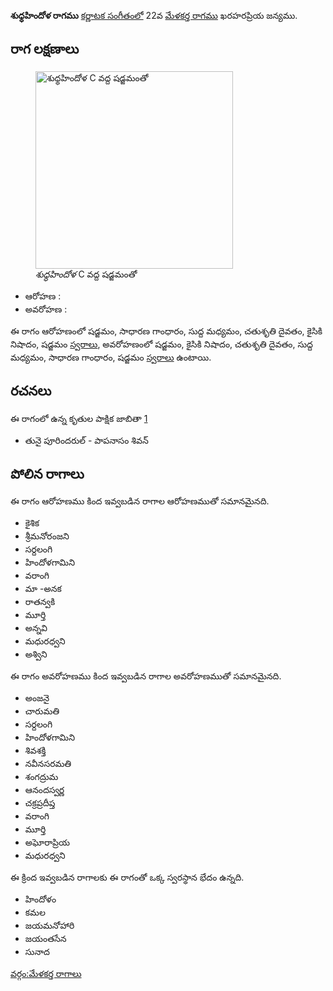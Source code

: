 {{Infobox ragam
	| name          	= శుధ్ధహిందోళ
	| synonym	    	= 
	| mela          	= 
	| chakra        	= 
	| janaka        	= 
	| type          	= ఔదవ
	| arohanam      	= {{svaraC|S|G2|M1|D2|N2|S'}} 
	| avarohanam    	= {{svaraC|S'|N2|D2|M1|G2|S}}
	| jeeva         	=
	| chhaya        	=
	| nyasa         	=
	| vishesha      	= 
	| equivalent  		= 
}}
{{కర్ణాటక సంగీత రాగాలు}}
'''శుధ్ధహిందోళ రాగము''' [[కర్ణాటక సంగీతం]]లో 22వ [[మేళకర్త రాగము]] ఖరహరప్రియ జన్యము. 


==రాగ లక్షణాలు==
[[Image:shuddhahindola_kb2wiki.png|thumb|right|316px|''శుధ్ధహిందోళ'' C వద్ద షడ్జమంతో]]

* ఆరోహణ : {{svaraC|S|G2|M1|D2|N2|S'}} 
* అవరోహణ : {{svaraC|S'|N2|D2|M1|G2|S}}

ఈ రాగం ఆరోహణంలో షడ్జమం, సాధారణ  గాంధారం, సుద్ద మధ్యమం, చతుశృతి దైవతం, కైసికి నిషాదం, షడ్జమం [[స్వరాలు]], అవరోహణంలో షడ్జమం, కైసికి నిషాదం, చతుశృతి దైవతం, సుద్ద మధ్యమం, సాధారణ  గాంధారం, షడ్జమం [[స్వరాలు]] ఉంటాయి.

==రచనలు==
ఈ రాగంలో ఉన్న కృతుల పాక్షిక జాబితా [https://github.com/ssrihari/ragavardhini/blob/master/ragas/kritis.psv]
* తునై  పూరిందరుల్ - పాపనాసం  శివన్




==పోలిన రాగాలు==
ఈ రాగం ఆరోహణము కింద ఇవ్వబడిన రాగాల ఆరోహణముతో సమానమైనది.
*  కైశిక
* శ్రీమనోరంజని
* సర్దలంగి
* హిందోళగామిని
* వరాంగి
* మా -అనక
* రాతన్వకి
* మూర్తి
* అన్నవి
* మధురధ్వని
* అశ్విని

ఈ రాగం అవరోహణము కింద ఇవ్వబడిన రాగాల అవరోహణముతో సమానమైనది.
* అంజనై
* చారుమతి
* సర్దలంగి
* హిందోళగామిని
* శివశక్తి
* నవీనసరమతి
* శంగద్రుమ
* ఆనందస్వర్ణ
* చక్రప్రదీప్త
* వరాంగి
* మూర్తి
* అఘోరాప్రియ
* మధురధ్వని

ఈ క్రింద ఇవ్వబడిన రాగాలకు ఈ రాగంతో ఒక్క స్వరస్థాన భేదం ఉన్నది.
* హిందోళం
* కమల
* జయమనోహారి
* జయంతసేన
* సునాద



[[వర్గం:మేళకర్త రాగాలు]]
